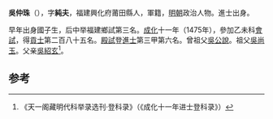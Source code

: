 '''吳仲珠'''（{{bd|1438年||？}}），字'''純夫'''，福建興化府莆田縣人，軍籍，[[明朝|明朝]]政治人物。進士出身。

早年出身國子生，后中举福建鄉試第三名。[[成化|成化]]十一年（1475年），參加乙未科[[會試|會試]]，得[[貢士|貢士]]第二百八十五名。[[殿試|殿試]]登[[進士|進士]]第三甲第六名。曾祖父[[吳公說|吳公說]]。祖父[[吳尚玉|吳尚玉]]。父亲[[吳紹玄|吳紹玄]]<ref>《天一阁藏明代科举录选刊·登科录》（《成化十一年进士登科录》）</ref>。

==参考==
{{reflist}}
{{明朝人物小作品}}
{{成化十一年乙未科殿試金榜}}
